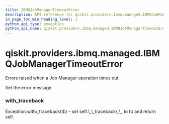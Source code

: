 ```yaml
---
title: IBMQJobManagerTimeoutError
description: API reference for qiskit.providers.ibmq.managed.IBMQJobManagerTimeoutError
in_page_toc_min_heading_level: 1
python_api_type: exception
python_api_name: qiskit.providers.ibmq.managed.IBMQJobManagerTimeoutError
---
```


# qiskit.providers.ibmq.managed.IBMQJobManagerTimeoutError

<Class id="qiskit.providers.ibmq.managed.IBMQJobManagerTimeoutError" isDedicatedPage={true} github="https://github.com/qiskit/qiskit-ibmq-provider/tree/stable/0.13/qiskit/providers/ibmq/managed/exceptions.py" signature="IBMQJobManagerTimeoutError(*message)" modifiers="exception">
  Errors raised when a Job Manager operation times out.

  Set the error message.

  ### with\_traceback

  <Function id="qiskit.providers.ibmq.managed.IBMQJobManagerTimeoutError.with_traceback" signature="with_traceback()">
    Exception.with\_traceback(tb) – set self.\_\_traceback\_\_ to tb and return self.
  </Function>
</Class>

